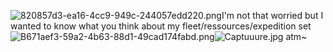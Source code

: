 [[File:820857d3-ea16-4cc9-949c-244057edd220.png|right]]I'm not that worried but I wanted to know what you think about my fleet/ressources/expedition set[[File:B671aef3-59a2-4b63-88d1-49cad174fabd.png|left]][[File:Captuuure.jpg|left]] atm~<ac_metadata title="Historical ready or nah ?"> </ac_metadata>